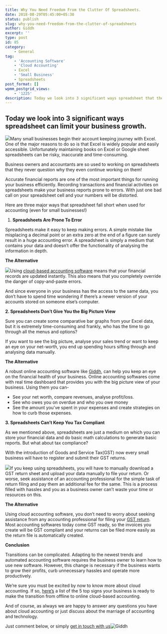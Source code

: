 ```yaml
---
title: Why You Need Freedom From the Clutter Of Spreadsheets.
date: 2018-08-29T05:45:00+05:30
status: publish
slug: why-you-need-freedom-from-the-clutter-of-spreadsheets
author: Giddh
excerpt: ''
type: post
id: 85
category:
    - General
tag:
    - 'Accounting Software'
    - 'Cloud Accounting'
    - Excel
    - 'Small Business'
    - Spreadsheets
post_format: []
wpmm_postgrid_views:
    - '1225'
description: Today we look into 3 significant ways spreadsheet that they never question why they even continue working on them!
---
```

 Today we look into 3 significant ways spreadsheet can limit your business growth. 
-----------------------------------------------------------------------------------

<img class="wp-block-image size-large" src = "https://miro.medium.com/max/770/1*AT0tumhju0dFqrVfwr0SGA.jpeg"/>Many small businesses begin their account keeping journey with Excel. One of the major reasons to do so is that Excel is widely popular and easily accessible. Unfortunately maintaining books on Excel or Google sheet spreadsheets can be risky, inaccurate and time-consuming.

Business owners and accountants are so used to working on spreadsheets that they never question why they even continue working on them!

Accurate financial reports are one of the most important things for running your business efficiently. Recording transactions and financial activities on spreadsheets make your business reports prone to errors. With just one bad call on your spreadsheet cell and your numbers will be distorted.

Here are three major ways that spreadsheet fall short when used for accounting (even for small businesses!)

1. **Spreadsheets Are Prone To Error**

Spreadsheets make it easy to keep making errors. A simple mistake like misplacing a decimal point or an extra zero at the end of a figure can surely result in a huge accounting error. A spreadsheet is simply a medium that contains your data and doesn’t offer the functionality of analysing the information in depth.

**The Alternative**

<img class="wp-block-image size-large" src = "https://miro.medium.com/max/616/1*BQg4C3pqp_4WCcXAeB3IFg.jpeg"/>Using [cloud-based accounting software](https://giddh.com/) means that your financial records are updated instantly. This also means that you completely override the danger of copy-and-paste errors.

And since everyone in your business has the access to the same data, you don’t have to spend time wondering if there’s a newer version of your accounts stored on someone else’s computer.

**2. Spreadsheets Don’t Give You the Big Picture View**

Sure you can create some comparative bar graphs from your Excel data, but it is extremely time-consuming and frankly, who has the time to go through all the menus and options?

If you want to see the big picture, analyse your sales trend or want to keep an eye on your net-worth, you end up spending hours sifting through and analysing data manually.

**The Alternative**

A robust online accounting software like [Giddh](https://giddh.com/), can help you keep an eye on the financial health of your business. Online accounting softwares come with real time dashboard that provides you with the big picture view of your business. Using them you can-

- See your net worth, compare revenues, analyse profit/loss.
- See who owes you on overdue and who you owe money
- See the amount you’ve spent in your expenses and create strategies on how to curb those expenses.

**3. Spreadsheets Can’t Keep You Tax Compliant**

As we mentioned above, spreadsheets are just a medium on which you can store your financial data and do basic math calculations to generate basic reports. But what about tax compliance?

With the introduction of Goods and Service Tax(GST) now every small business will have to register and submit their GST returns.

<img class="wp-block-image size-large" src = "https://miro.medium.com/max/323/1*ESYalm1E2PRsmSyb7GcaJQ.jpeg"/>If you keep using spreadsheets, you will have to manually download a GST return sheet and upload your data manually to file your return. Or worse, seek assistance of an accounting professional for the simple task of return filing and pay them an additional fee for the same. This is a process filled with hassles and you as a business owner can’t waste your time or resources on this.

**The Alternative**

Using cloud accounting software, you don’t need to worry about seeking assistance from any accounting professional for filing your [GST return](https://giddh.com/gst). Most accounting softwares today come GST ready, so the invoices you create will be GST compliant and your returns can be filed more easily as the return file is automatically created.

**Conclusion**

Transitions can be complicated. Adapting to the newest trends and automated accounting software requires the business owner to learn how to use new software. However, this change is necessary if the business wants to grow their profits, curb unnecessary hassles and operate more productively.

We’re sure you must be excited by now to know more about cloud accounting. If so, [here’s](https://giddh.com/blog/5-signs-your-business-is-ready-to-move-to-cloud-and-use-online-accounting-services-4ef99ad8bf98) a list of the 5 top signs your business is ready to make the transition from offline to online cloud-based accounting.

And of course, as always we are happy to answer any questions you have about cloud accounting or just discuss about the marriage of accounting and technology.

Just comment below, or simply [get in touch with us](https://giddh.com/)![Giddh](https://giddh.com/blog/?source=post_sidebar--------------------------post_sidebar-)


[](https://medium.com/m/signin?operation=register&redirect=https%3A%2F%2Fblog.giddh.com%2Fwhy-you-need-freedom-from-the-clutter-of-spreadsheets-97a31cdcd146&source=post_sidebar-----97a31cdcd146---------------------clap_sidebar-)